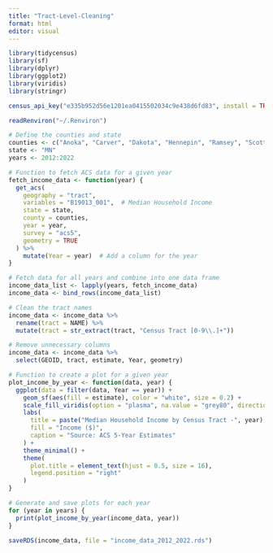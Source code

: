 ```yaml
---
title: "Tract-Level-Cleaning"
format: html
editor: visual
---
```


```r
library(tidycensus)
library(sf)
library(dplyr)
library(ggplot2)
library(viridis)
library(stringr)
```

```r
census_api_key("e335b952d56e1201ea0415502034c9e438d6fd83", install = TRUE)
```

```r
readRenviron("~/.Renviron")
```

```r
# Define the counties and state
counties <- c("Anoka", "Carver", "Dakota", "Hennepin", "Ramsey", "Scott", "Washington")
state <- "MN"
years <- 2012:2022

# Function to fetch ACS data for a given year
fetch_income_data <- function(year) {
  get_acs(
    geography = "tract",
    variables = "B19013_001",  # Median Household Income
    state = state,
    county = counties,
    year = year,
    survey = "acs5",
    geometry = TRUE
  ) %>%
    mutate(Year = year)  # Add a column for the year
}

# Fetch data for all years and combine into one data frame
income_data_list <- lapply(years, fetch_income_data)
income_data <- bind_rows(income_data_list)

# Clean the tract names
income_data <- income_data %>%
  rename(tract = NAME) %>%
  mutate(tract = str_extract(tract, "Census Tract [0-9\\.]+"))

# Remove unnecessary columns
income_data <- income_data %>%
  select(GEOID, tract, estimate, Year, geometry)
```

```r
# Function to create a plot for a given year
plot_income_by_year <- function(data, year) {
  ggplot(data = filter(data, Year == year)) +
    geom_sf(aes(fill = estimate), color = "white", size = 0.2) +
    scale_fill_viridis(option = "plasma", na.value = "grey80", direction = -1) +
    labs(
      title = paste("Median Household Income by Census Tract -", year),
      fill = "Income ($)",
      caption = "Source: ACS 5-Year Estimates"
    ) +
    theme_minimal() +
    theme(
      plot.title = element_text(hjust = 0.5, size = 16),
      legend.position = "right"
    )
}

# Generate and save plots for each year
for (year in years) {
  print(plot_income_by_year(income_data, year))
}

```

```r
saveRDS(income_data, file = "income_data_2012_2022.rds")
```


